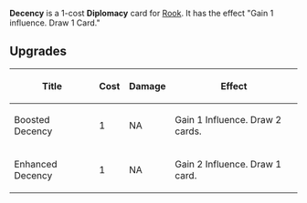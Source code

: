{{Card
|rarity = Common
|cardtype = Diplomacy
|decktype = Negotiation
|upgradeable = Yes
|expreq = 7
|upgrade1 = Boosted Decency
|upgrade2 = Enhanced Decency
|character = Rook}}

'''Decency''' is a 1-cost '''Diplomacy''' card for [[Rook]]. It has the effect "Gain 1 influence. Draw 1 Card."

==Upgrades==
{| class="wikitable"
|+
!Title
!Cost
!Damage
!Effect
|-
|Boosted Decency
|1
|NA
|Gain 1 Influence. Draw 2 cards.
|-
|Enhanced Decency
|1
|NA
|Gain 2 Influence. Draw 1 card.
|}